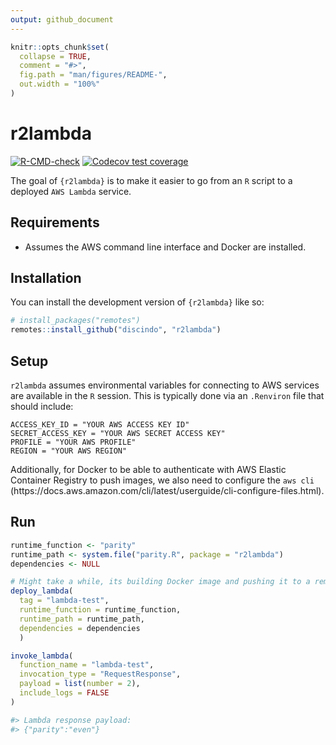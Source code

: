 ```yaml
---
output: github_document
---
```


<!-- README.md is generated from README.Rmd. Please edit that file -->

```r
knitr::opts_chunk$set(
  collapse = TRUE,
  comment = "#>",
  fig.path = "man/figures/README-",
  out.width = "100%"
)
```

# r2lambda

<!-- badges: start -->

[![R-CMD-check](https://github.com/discindo/r2lambda/actions/workflows/R-CMD-check.yaml/badge.svg)](https://github.com/discindo/r2lambda/actions/workflows/R-CMD-check.yaml)
[![Codecov test coverage](https://codecov.io/gh/discindo/r2lambda/branch/main/graph/badge.svg)](https://app.codecov.io/gh/discindo/r2lambda?branch=main)
<!-- badges: end -->

The goal of `{r2lambda}` is to make it easier to go from an `R` script to a deployed 
`AWS Lambda` service.

## Requirements

- Assumes the AWS command line interface and Docker are installed.

## Installation

You can install the development version of `{r2lambda}` like so:

``` r
# install_packages("remotes")
remotes::install_github("discindo", "r2lambda")
```

## Setup

`r2lambda` assumes environmental variables for connecting to AWS services are available
in the `R` session. This is typically done via an `.Renviron` file that should include:

```
ACCESS_KEY_ID = "YOUR AWS ACCESS KEY ID"
SECRET_ACCESS_KEY = "YOUR AWS SECRET ACCESS KEY"
PROFILE = "YOUR AWS PROFILE"
REGION = "YOUR AWS REGION"
```

Additionally, for Docker to be able to authenticate with AWS Elastic Container Registry
to push images, we also need to configure the `aws cli` (https://docs.aws.amazon.com/cli/latest/userguide/cli-configure-files.html).

## Run

```r
runtime_function <- "parity"
runtime_path <- system.file("parity.R", package = "r2lambda")
dependencies <- NULL

# Might take a while, its building Docker image and pushing it to a remote repository
deploy_lambda(
  tag = "lambda-test",
  runtime_function = runtime_function,
  runtime_path = runtime_path,
  dependencies = dependencies
  )

invoke_lambda(
  function_name = "lambda-test",
  invocation_type = "RequestResponse",
  payload = list(number = 2),
  include_logs = FALSE
)

#> Lambda response payload: 
#> {"parity":"even"}

```

